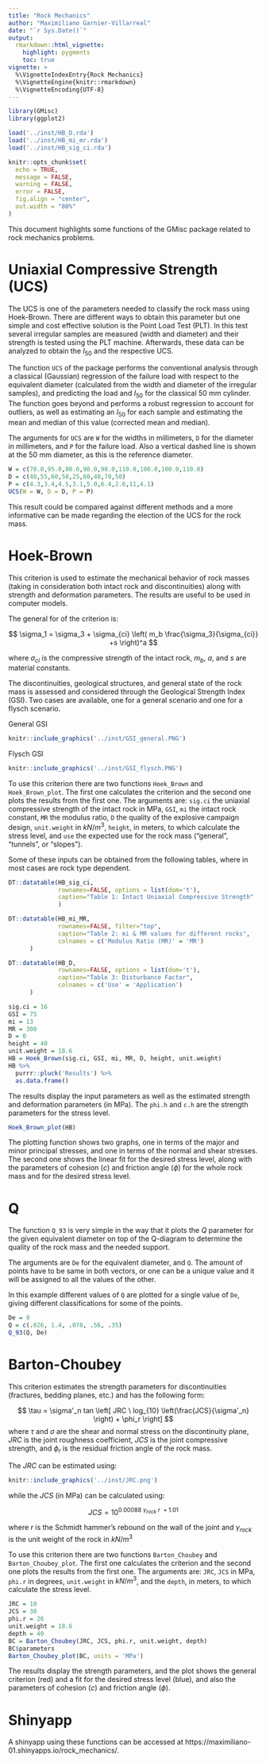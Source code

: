 ```yaml
---
title: "Rock Mechanics"
author: "Maximiliano Garnier-Villarreal"
date: "`r Sys.Date()`"
output:
  rmarkdown::html_vignette:
    highlight: pygments
    toc: true
vignette: >
  %\VignetteIndexEntry{Rock Mechanics}
  %\VignetteEngine{knitr::rmarkdown}
  %\VignetteEncoding{UTF-8}
---
```


```r
library(GMisc)
library(ggplot2)

load('../inst/HB_D.rda')
load('../inst/HB_mi_mr.rda')
load('../inst/HB_sig_ci.rda')

knitr::opts_chunk$set(
  echo = TRUE,
  message = FALSE,
  warning = FALSE,
  error = FALSE,
  fig.align = "center",
  out.width = "80%"
)
```

This document highlights some functions of the GMisc package related to rock mechanics problems.

# Uniaxial Compressive Strength (UCS)

The UCS is one of the parameters needed to classify the rock mass using Hoek-Brown. There are different ways to obtain this parameter but one simple and cost effective solution is the Point Load Test (PLT). In this test several irregular samples are measured (width and diameter) and their strength is tested using the PLT machine. Afterwards, these data can be analyzed to obtain the $I_{50}$ and the respective UCS.

The function `UCS` of the package performs the conventional analysis through a classical (Gaussian) regression of the failure load with respect to the equivalent diameter (calculated from the width and diameter of the irregular samples), and predicting the load and $I_{50}$ for the classical 50 mm cylinder. The function goes beyond and performs a robust regression to account for outliers, as well as estimating an $I_{50}$ for each sample and estimating the mean and median of this value (corrected mean and median).

The arguments for `UCS` are `W` for the widths in millimeters, `D` for the diameter in millimeters, and `P` for the failure load. Also a vertical dashed line is shown at the 50 mm diameter, as this is the reference diameter.

```r
W = c(70.0,95.0,80.0,90.0,98.0,110.0,100.0,100.0,110.0)
D = c(40,55,60,50,25,60,40,70,50)
P = c(4.3,3.4,4.5,3.1,5.0,6.4,2.6,11,4.1)
UCS(W = W, D = D, P = P)
```

This result could be compared against different methods and a more informative can be made regarding the election of the UCS for the rock mass.

# Hoek-Brown

This criterion is used to estimate the mechanical behavior of rock masses (taking in consideration both intact rock and discontinuities) along with strength and deformation parameters. The results are useful to be used in computer models.

The general for of the criterion is:

$$
\sigma_1 = \sigma_3 + \sigma_{ci} \left( m_b \frac{\sigma_3}{\sigma_{ci}} +s \right)^a
$$

where $\sigma_{ci}$ is the compressive strength of the intact rock, $m_b$, $a$, and $s$ are material constants.

The discontinuities, geological structures, and general state of the rock mass is assessed and considered through the Geological Strength Index (GSI). Two cases are available, one for a general scenario and one for a flysch scenario.

General GSI

```r
knitr::include_graphics('../inst/GSI_general.PNG')
```

Flysch GSI

```r
knitr::include_graphics('../inst/GSI_flysch.PNG')
```

To use this criterion there are two functions `Hoek_Brown` and `Hoek_Brown_plot`. The first one calculates the criterion and the second one plots the results from the first one. The arguments are: `sig.ci` the uniaxial compressive strength of the intact rock in MPa, `GSI`, `mi` the intact rock constant, `MR` the modulus ratio, `D` the quality of the explosive campaign design, `unit.weight` in $kN/m^3$, `height`, in meters, to which calculate the stress level, and `use` the expected use for the rock mass ("general", "tunnels", or "slopes").

Some of these inputs can be obtained from the following tables, where in most cases are rock type dependent.

```r
DT::datatable(HB_sig_ci,
              rownames=FALSE, options = list(dom='t'),
              caption="Table 1: Intact Uniaxial Compressive Strength"
              )

DT::datatable(HB_mi_MR,
              rownames=FALSE, filter="top",
              caption="Table 2: mi & MR values for different rocks",
              colnames = c('Modulus Ratio (MR)' = 'MR')
      )

DT::datatable(HB_D,
              rownames=FALSE, options = list(dom='t'),
              caption="Table 3: Disturbance Factor",
              colnames = c('Use' = 'Application')
      )
```


```r
sig.ci = 16
GSI = 75
mi = 13
MR = 300
D = 0
height = 40
unit.weight = 18.6
HB = Hoek_Brown(sig.ci, GSI, mi, MR, D, height, unit.weight)
HB %>% 
  purrr::pluck('Results') %>% 
  as.data.frame()
```

The results display the input parameters as well as the estimated strength and deformation parameters (in MPa). The `phi.h` and `c.h` are the strength parameters for the stress level.

```r
Hoek_Brown_plot(HB)
```

The plotting function shows two graphs, one in terms of the major and minor principal stresses, and one in terms of the normal and shear stresses. The second one shows the linear fit for the desired stress level, along with the parameters of cohesion ($c$) and friction angle ($\phi$) for the whole rock mass and for the desired stress level.

# Q

The function `Q_93` is very simple in the way that it plots the $Q$ parameter for the given equivalent diameter on top of the Q-diagram to determine the quality of the rock mass and the needed support.

The arguments are `De` for the equivalent diameter, and `Q`. The amount of points have to be same in both vectors, or one can be a unique value and it will be assigned to all the values of the other.

In this example different values of `Q` are plotted for a single value of `De`, giving different classifications for some of the points.

```r
De = 9
Q = c(.026, 1.4, .078, .56, .35)
Q_93(Q, De)
```

# Barton-Choubey

This criterion estimates the strength parameters for discontinuities (fractures, bedding planes, etc.) and has the following form:

$$
\tau = \sigma'_n tan \left[ JRC \ log_{10} \left(\frac{JCS}{\sigma'_n} \right) + \phi_r \right]
$$
where $\tau$ and $\sigma$ are the shear and normal stress on the discontinuity plane, $JRC$ is the joint roughness coefficient, $JCS$ is the joint compressive strength, and $\phi_r$ is the residual friction angle of the rock mass.

The $JRC$ can be estimated using:

```r
knitr::include_graphics('../inst/JRC.png')
```

while the $JCS$ (in MPa) can be calculated using:

$$JCS = 10^{0.00088 \ \gamma_{rock} \ r \ + 1.01}$$

where $r$ is the Schmidt hammer's rebound on the wall of the joint and $\gamma_{rock}$ is the unit weight of the rock in $kN/m^3$

To use this criterion there are two functions `Barton_Choubey` and `Barton_Choubey_plot`. The first one calculates the criterion and the second one plots the results from the first one. The arguments are: `JRC`, `JCS` in MPa, `phi.r` in degrees, `unit.weight` in $kN/m^3$, and the `depth`, in meters, to which calculate the stress level.

```r
JRC = 10
JCS = 30
phi.r = 26
unit.weight = 18.6
depth = 40
BC = Barton_Choubey(JRC, JCS, phi.r, unit.weight, depth)
BC$parameters
Barton_Choubey_plot(BC, units = 'MPa')
```

The results display the strength parameters, and the plot shows the general criterion (red) and a fit for the desired stress level (blue), and also the parameters of cohesion ($c$) and friction angle ($\phi$).

# Shinyapp

A shinyapp using these functions can be accessed at https://maximiliano-01.shinyapps.io/rock_mechanics/.
